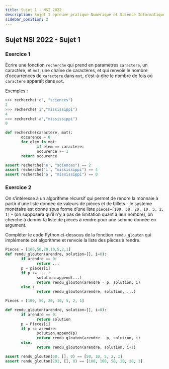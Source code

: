 ```yaml
---
title: Sujet 1 - NSI 2022
description: Sujet 1 épreuve pratique Numérique et Science Informatique 2022
sidebar_position: 2
---
```



## Sujet NSI 2022 - Sujet 1

### Exercice 1

<Tabs>
  <TabItem value="sujet" label="Sujet" default>

Écrire une fonction `recherche` qui prend en paramètres `caractere`, un caractère, et `mot`, une chaîne de caractères,
et qui renvoie le nombre d’occurrences de `caractere` dans `mot`,
c’est-à-dire le nombre de fois où `caractere` apparaît dans `mot`.

Exemples :

```python
>>> recherche('e', "sciences")
2
>>> recherche('i',"mississippi")
4
>>> recherche('a',"mississippi")
0
```

  </TabItem>
  <TabItem value="correction" label="Correction">

```python
def recherche(caractere, mot):
       occurence = 0
       for elem in mot:
              if elem == caractere:
              occurence += 1
       return occurence

assert recherche('e', "sciences") == 2
assert recherche('i', "mississippi") == 4
assert recherche('a', "mississippi") == 0
```

  </TabItem>
  
</Tabs>

### Exercice 2

<Tabs>
  <TabItem value="sujet" label="Sujet" default>

On s’intéresse à un algorithme récursif qui permet de rendre la monnaie
à partir d’une liste donnée de valeurs de pièces et de billets - le système monétaire est
donné sous forme d’une liste `pieces=[100, 50, 20, 10, 5, 2, 1]` - (on supposera qu’il n’y a pas de limitation quant
à leur nombre), on cherche à donner la liste de pièces à rendre pour une somme donnée en argument.

Compléter le code Python ci-dessous de la fonction `rendu_glouton` qui implémente cet
algorithme et renvoie la liste des pièces à rendre.

```python
Pieces = [100,50,20,10,5,2,1]
def rendu_glouton(arendre, solution=[], i=0):
       if arendre == 0:
              return ...
       p = pieces[i]
       if p <= ... :
              solution.append(...)
              return rendu_glouton(arendre - p, solution, i)
       else :
              return rendu_glouton(arendre, solution, ...)
```

  </TabItem>
  <TabItem value="correction" label="Correction">

```python
Pieces = [100, 50, 20, 10, 5, 2, 1]

def rendu_glouton(arendre, solution=[], i=0):
       if arendre == 0:
              return solution
       p = Pieces[i]
       if p <= arendre:
              solution.append(p)
              return rendu_glouton(arendre - p, solution, i)
       else:
              return rendu_glouton(arendre, solution, i+1)

assert rendu_glouton(68, [], 0) == [50, 10, 5, 2, 1]
assert rendu_glouton(291, [], 0) == [100, 100, 50, 20, 20, 1]
```

  </TabItem>
  
</Tabs>
